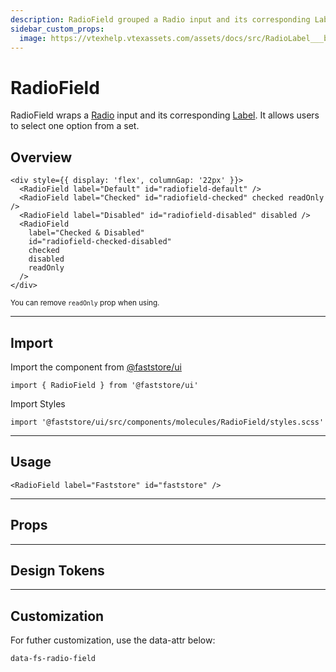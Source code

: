 ```yaml
---
description: RadioField grouped a Radio input and its corresponding Label.
sidebar_custom_props:
  image: https://vtexhelp.vtexassets.com/assets/docs/src/RadioLabel___b3fc3b7a139796e4921349df5aaa270c.png
---
```



# RadioField

RadioField wraps a [Radio](/reference/ui/atoms/Radio) input and its corresponding [Label](/reference/ui/atoms/Label). It allows users to select one option from a set.

## Overview

```tsx live
<div style={{ display: 'flex', columnGap: '22px' }}>
  <RadioField label="Default" id="radiofield-default" />
  <RadioField label="Checked" id="radiofield-checked" checked readOnly />
  <RadioField label="Disabled" id="radiofield-disabled" disabled />
  <RadioField
    label="Checked & Disabled"
    id="radiofield-checked-disabled"
    checked
    disabled
    readOnly
  />
</div>
```

<small>
  You can remove <code>readOnly</code> prop when using.
</small>

---

## Import

Import the component from <a href="https://www.faststore.dev/reference/ui/get-started-faststore-ui">@faststore/ui</a>

```tsx
import { RadioField } from '@faststore/ui'
```

Import Styles

```tsx
import '@faststore/ui/src/components/molecules/RadioField/styles.scss'
```

---

## Usage

```tsx live
<RadioField label="Faststore" id="faststore" />
```

---

## Props

<PropsSection name="RadioField" />

---

## Design Tokens

<TokenTable>
  <TokenRow token="--fs-radio-field-gap" value="var(--fs-radio-field-gap)" />
</TokenTable>

---

## Customization

For futher customization, use the data-attr below:

`data-fs-radio-field`
